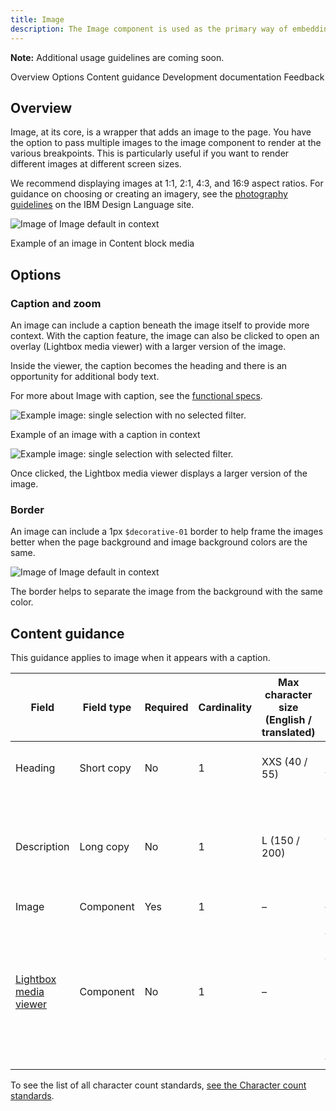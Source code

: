 ```yaml
---
title: Image
description: The Image component is used as the primary way of embedding images on pages.
---
```



<ComponentDescription name="Image" type="ui" />

<InlineNotification>

**Note:** Additional usage guidelines are coming soon.

</InlineNotification>


<AnchorLinks>
<AnchorLink>Overview</AnchorLink>
<AnchorLink>Options</AnchorLink>
<AnchorLink>Content guidance</AnchorLink>
<AnchorLink>Development documentation</AnchorLink>
<AnchorLink>Feedback</AnchorLink>

</AnchorLinks>

## Overview

Image, at its core, is a wrapper that adds an image to the page. You have the option to pass multiple images to the image component to render at the various breakpoints. This is particularly useful if you want to render different images at different screen sizes.

We recommend displaying images at 1:1, 2:1, 4:3, and 16:9 aspect ratios. For guidance on choosing or creating an imagery, see the <a href="https://www.ibm.com/design/language/photography/overview" target="_blank">photography guidelines</a> on the IBM Design Language site. 

<Row>
<Column colMd={8} colLg={8}>

![Image of Image default in context](../../images/component/image/image-overview-default.jpg)
 <Caption>Example of an image in Content block media</Caption>

</Column>
</Row>

## Options

### Caption and zoom

An image can include a caption beneath the image itself to provide more context. With the caption feature, the image can also be clicked to open an overlay (Lightbox media viewer) with a larger version of the image. 

Inside the viewer, the caption becomes the heading and there is an opportunity for additional body text.

For more about Image with caption, see the <a href="https://github.com/carbon-design-system/carbon-for-ibm-dotcom-website/wiki/Image-with-caption" target="_blank">functional specs</a>.

<Row>

<Column colMd={4} colLg={4}>

![Example image: single selection with no selected filter.](../../images/component/image/image-options-caption-hover.jpg)

<Caption>Example of an image with a caption in context</Caption>

</Column>

<Column colMd={4} colLg={4}>

![Example image: single selection with selected filter.](../../images/component/image/image-options-caption-lightbox.jpg)

<Caption>Once clicked, the Lightbox media viewer displays a larger version of the image.</Caption>

</Column>

</Row>

### Border

An image can include a 1px `$decorative-01` border to help frame the images better when the page background and image background colors are the same.

<Row>
<Column colMd={8} colLg={8}>

![Image of Image default in context](../../images/component/image/image-options-border.png)

</Column>
</Row>
<Caption>The border helps to separate the image from the background with the same color.</Caption>

## Content guidance
This guidance applies to image when it appears with a caption.

| Field                                                                                                             | Field type | Required | Cardinality | Max character size <br/>(English / translated) | Notes                                                                                                           |
| ----------------------------------------------------------------------------------------------------------------- | ---------- | -------- | ----------- | ---------------------------------------------- | --------------------------------------------------------------------------------------------------------------- |
| Heading                                                                                                           | Short copy | No      | 1           | XXS (40 / 55)                                  | If including a caption, this field is required.                                                                             |
| Description                                                                                                       | Long copy  | No       | 1           | L (150 / 200)                                  | This is only shown in the lightbox media viewer (if enabled)                                                                |
| Image                                 | Component  | Yes      | 1           | –                                              | –                                                                                                               |
| [Lightbox media viewer](https://www.ibm.com/standards/carbon/components/lightbox-media-viewer) | Component  | No       | 1           | –                                              | If enabled, the user can view the image, heading, and description in the lightbox modal by selecting the image. |

To see the list of all character count standards, <a href="https://github.com/carbon-design-system/carbon-for-ibm-dotcom-website/wiki/Character-count-standards" target="_blank" rel="noreferrer">see the Character count standards</a>.

<ComponentFooter name="Image" type="ui" />
